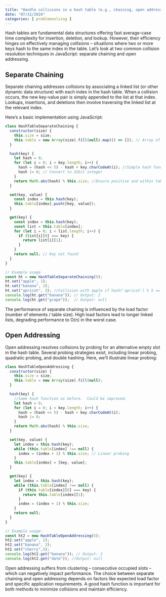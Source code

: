 ```yaml
---
title: "Handle collisions in a hash table (e.g., chaining, open addressing)"
date: "07/31/2024"
categories: [ problemsolving ]
---
```


Hash tables are fundamental data structures offering fast average-case time complexity for insertion, deletion, and lookup.  However, their efficiency hinges on effectively managing *collisions* – situations where two or more keys hash to the same index in the table.  Let's look at two common collision resolution techniques in JavaScript: separate chaining and open addressing.


## Separate Chaining

Separate chaining addresses collisions by associating a linked list (or other dynamic data structure) with each index in the hash table. When a collision occurs, the new key-value pair is simply appended to the list at that index.  Lookups, insertions, and deletions then involve traversing the linked list at the relevant index.

Here's a basic implementation using JavaScript:

```javascript
class HashTableSeparateChaining {
  constructor(size) {
    this.size = size;
    this.table = new Array(size).fill(null).map(() => []); // Array of empty arrays for chaining
  }

  hash(key) {
    let hash = 0;
    for (let i = 0; i < key.length; i++) {
      hash = (hash << 5) - hash + key.charCodeAt(i); //Simple hash function
      hash |= 0; // Convert to 32bit integer
    }
    return Math.abs(hash) % this.size; //Ensure positive and within table bounds.
  }

  set(key, value) {
    const index = this.hash(key);
    this.table[index].push([key, value]);
  }

  get(key) {
    const index = this.hash(key);
    const list = this.table[index];
    for (let i = 0; i < list.length; i++) {
      if (list[i][0] === key) {
        return list[i][1];
      }
    }
    return null; // Key not found
  }
}

// Example usage
const ht = new HashTableSeparateChaining(5);
ht.set("apple", 1);
ht.set("banana", 2);
ht.set("apricot", 3); //Collision with apple if hash('apricot') % 5 == hash('apple') % 5
console.log(ht.get("banana")); // Output: 2
console.log(ht.get("grape"));  // Output: null

```

The performance of separate chaining is influenced by the load factor (number of elements / table size).  High load factors lead to longer linked lists, degrading performance to O(n) in the worst case.


## Open Addressing

Open addressing resolves collisions by probing for an alternative empty slot in the hash table.  Several probing strategies exist, including linear probing, quadratic probing, and double hashing.  Here, we'll illustrate linear probing:


```javascript
class HashTableOpenAddressing {
  constructor(size) {
    this.size = size;
    this.table = new Array(size).fill(null);
  }

  hash(key) {
    //Same hash function as before.  Could be improved.
    let hash = 0;
    for (let i = 0; i < key.length; i++) {
      hash = (hash << 5) - hash + key.charCodeAt(i);
      hash |= 0;
    }
    return Math.abs(hash) % this.size;
  }

  set(key, value) {
    let index = this.hash(key);
    while (this.table[index] !== null) {
      index = (index + 1) % this.size; // Linear probing
    }
    this.table[index] = [key, value];
  }

  get(key) {
    let index = this.hash(key);
    while (this.table[index] !== null) {
      if (this.table[index][0] === key) {
        return this.table[index][1];
      }
      index = (index + 1) % this.size;
    }
    return null;
  }
}

// Example usage:
const ht2 = new HashTableOpenAddressing(5);
ht2.set("apple", 1);
ht2.set("banana", 2);
ht2.set("cherry",3);
console.log(ht2.get("banana")); // Output: 2
console.log(ht2.get("date")); //Output: null
```

Open addressing suffers from clustering – consecutive occupied slots – which can negatively impact performance. The choice between separate chaining and open addressing depends on factors like expected load factor and specific application requirements. A good hash function is important for both methods to minimize collisions and maintain efficiency.

